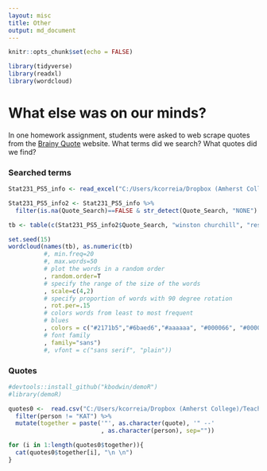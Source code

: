 ```yaml
---
layout: misc
title: Other
output: md_document
---
```


```r
knitr::opts_chunk$set(echo = FALSE)

library(tidyverse)
library(readxl)
library(wordcloud)
```

# What else was on our minds?  

In one homework assignment, students were asked to web scrape quotes from the [Brainy Quote](https://www.brainyquote.com/ "Brainy Quote") website.  What terms did we search?  What quotes did we find?

### Searched terms

```r
Stat231_PS5_info <- read_excel("C:/Users/kcorreia/Dropbox (Amherst College)/Teaching/Spring 2020/Stat231/Calendar Project/Stat231_PS5_info.xlsx") 

Stat231_PS5_info2 <- Stat231_PS5_info %>%
  filter(is.na(Quote_Search)==FALSE & str_detect(Quote_Search, "NONE") == FALSE)

tb <- table(c(Stat231_PS5_info2$Quote_Search, "winston churchill", "resilience"))

set.seed(15)
wordcloud(names(tb), as.numeric(tb)
          #, min.freq=20
          #, max.words=50
          # plot the words in a random order
          , random.order=T
          # specify the range of the size of the words
          , scale=c(4,2)
          # specify proportion of words with 90 degree rotation
          , rot.per=.15
          # colors words from least to most frequent
          # blues
          , colors = c("#2171b5","#6baed6","#aaaaaa", "#000066", "#00004c")
          # font family
          , family="sans")
          #, vfont = c("sans serif", "plain"))
```


### Quotes

<span style="color: #4b55ad;">

```r
#devtools::install_github("kbodwin/demoR")
#library(demoR)

quotes0 <-  read.csv("C:/Users/kcorreia/Dropbox (Amherst College)/Teaching/Spring 2020/Stat231/Calendar Project/all_quotes.csv") %>%
  filter(person != "KAT") %>%
  mutate(together = paste('"', as.character(quote), '" --'
                          , as.character(person), sep=""))

for (i in 1:length(quotes0$together)){
  cat(quotes0$together[i], "\n \n")   
}

```

</span>

